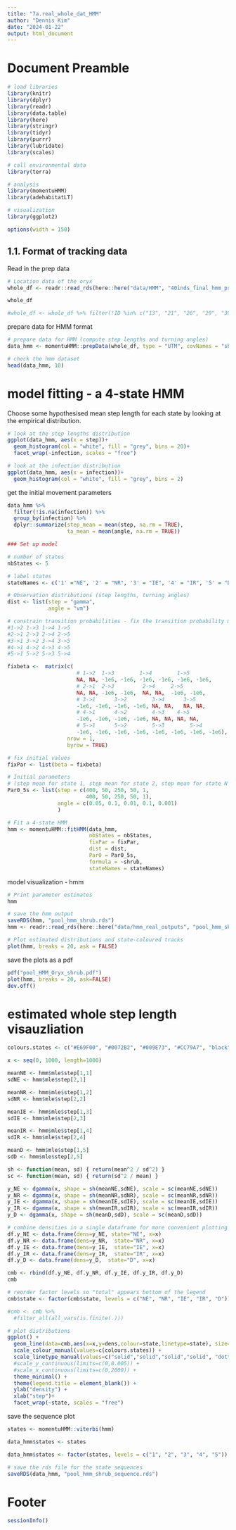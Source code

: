 ---
title: "7a.real_whole_dat_HMM"
author: "Dennis Kim"
date: "2024-01-22"
output: html_document
---

# Document Preamble 
```{r preamble, message=FALSE, warning=FALSE}
# load libraries
library(knitr)
library(dplyr)
library(readr)
library(data.table)
library(here)
library(stringr)
library(tidyr)
library(purrr)
library(lubridate)
library(scales)

# call environmental data
library(terra)

# analysis
library(momentuHMM)
library(adehabitatLT)

# visualization 
library(ggplot2)

options(width = 150)
```

## 1.1. Format of tracking data

Read in the prep data
```{r read in prep data}
# Location data of the oryx 
whole_df <- readr::read_rds(here::here("data/HMM", "40inds_final_hmm_prep_data.rds"))

whole_df

#whole_df <- whole_df %>% filter(!ID %in% c("13", "21", "26", "29", "39"))
```

prepare data for HMM format
```{r HMM formats}
# prepare data for HMM (compute step lengths and turning angles)
data_hmm <- momentuHMM::prepData(whole_df, type = "UTM", covNames = "shrub")

# check the hmm dataset
head(data_hmm, 10)
```

# model fitting - a 4-state HMM

Choose some hypothesised mean step length for each state by looking at the empirical distribution. 
```{r paramter values}
# look at the step lengths distribution
ggplot(data_hmm, aes(x = step))+
  geom_histogram(col = "white", fill = "grey", bins = 20)+
  facet_wrap(~infection, scales = "free")

# look at the infection distribution
ggplot(data_hmm, aes(x = infection))+
  geom_histogram(col = "white", fill = "grey", bins = 2)
```

get the initial movement parameters 
```{r movement params}
data_hmm %>% 
  filter(!is.na(infection)) %>% 
  group_by(infection) %>% 
  dplyr::summarize(step_mean = mean(step, na.rm = TRUE),
                   ta_mean = mean(angle, na.rm = TRUE))
```

```{r 4 dependent parameter values}
### Set up model

# number of states 
nbStates <- 5

# label states
stateNames <- c('1' ="NE", '2' = "NR", '3' = "IE", '4' = "IR", '5' = "D")

# Observation distributions (step lengths, turning angles)
dist <- list(step = "gamma", 
             angle = "vm")

# constrain transition probabilities - fix the transition probability matrix to prevent some of the transitions - we set to NA the columns of unconstrained transition probabilities, and we again fix the intercept of the other columns to a large negative number (here -1e6) to set the corresponding transition probabilities to be virtually zero (i.e., impossible transition).
#1->2 1->3 1->4 1->5
#2->1 2->3 2->4 2->5
#3->1 3->2 3->4 3->5
#4->1 4->2 4->3 4->5
#5->1 5->2 5->3 5->4

fixbeta <-  matrix(c(
                      # 1->2  1->3        1->4        1->5
                      NA, NA, -1e6, -1e6, -1e6, -1e6, -1e6, -1e6,
                      # 2->1  2->3         2->4     2->5
                      NA, NA, -1e6, -1e6,  NA, NA,  -1e6, -1e6,
                      # 3->1      3->2        3->4      3->5
                      -1e6, -1e6, -1e6, -1e6, NA, NA,   NA, NA,
                      # 4->1      4->2        4->3    4->5  
                      -1e6, -1e6, -1e6, -1e6, NA, NA, NA, NA,
                      # 5->1      5->2        5->3        5->4
                      -1e6, -1e6, -1e6, -1e6, -1e6, -1e6, -1e6, -1e6), 
                   nrow = 1, 
                   byrow = TRUE)

# fix initial values 
fixPar <- list(beta = fixbeta)

# Initial parameters
# (step mean for state 1, step mean for state 2, step mean for state N so on... same for step SD s1, step SD s2) and (angle concentration s1, angle concentration s2)
Par0_5s <- list(step = c(400, 50, 250, 50, 1,
                         400, 50, 250, 50, 1), 
                angle = c(0.05, 0.1, 0.01, 0.1, 0.001)
                )

# Fit a 4-state HMM
hmm <- momentuHMM::fitHMM(data_hmm, 
                          nbStates = nbStates, 
                          fixPar = fixPar,
                          dist = dist, 
                          Par0 = Par0_5s,
                          formula = ~shrub,
                          stateNames = stateNames)
```

model visualization - hmm
```{r hmm model output}
# Print parameter estimates
hmm

# save the hmm output 
saveRDS(hmm, "pool_hmm_shrub.rds")
hmm <- readr::read_rds(here::here("data/hmm_real_outputs", "pool_hmm_shrub.rds"))
```

```{r hmm visualization}
# Plot estimated distributions and state-coloured tracks
plot(hmm, breaks = 20, ask = FALSE)
```

save the plots as a pdf
```{r example, echo=FALSE, results='hide'}
pdf("pool_HMM_Oryx_shrub.pdf")
plot(hmm, breaks = 20, ask=FALSE)
dev.off()
```

# estimated whole step length visauzliation 

```{r estimated sl}
colours.states <- c("#E69F00", "#0072B2", "#009E73", "#CC79A7", "black")

x <- seq(0, 1000, length=1000)

meanNE <- hmm$mle$step[1,1]
sdNE <- hmm$mle$step[2,1] 

meanNR <- hmm$mle$step[1,2]
sdNR <- hmm$mle$step[2,2]  

meanIE <- hmm$mle$step[1,3]
sdIE <- hmm$mle$step[2,3]  

meanIR <- hmm$mle$step[1,4] 
sdIR <- hmm$mle$step[2,4]

meanD <- hmm$mle$step[1,5]
sdD <- hmm$mle$step[2,5]

sh <- function(mean, sd) { return(mean^2 / sd^2) }
sc <- function(mean, sd) { return(sd^2 / mean) }

y_NE <- dgamma(x, shape = sh(meanNE,sdNE), scale = sc(meanNE,sdNE))
y_NR <- dgamma(x, shape = sh(meanNR,sdNR), scale = sc(meanNR,sdNR))
y_IE <- dgamma(x, shape = sh(meanIE,sdIE), scale = sc(meanIE,sdIE))
y_IR <- dgamma(x, shape = sh(meanIR,sdIR), scale = sc(meanIR,sdIR))
y_D <- dgamma(x, shape = sh(meanD,sdD), scale = sc(meanD,sdD))

# combine densities in a single dataframe for more convenient plotting
df.y_NE <- data.frame(dens=y_NE, state="NE", x=x)
df.y_NR <- data.frame(dens=y_NR,  state="NR", x=x)
df.y_IE <- data.frame(dens=y_IE,  state="IE", x=x)
df.y_IR <- data.frame(dens=y_IR,  state="IR", x=x)
df.y_D <- data.frame(dens=y_D,  state="D", x=x)

cmb <- rbind(df.y_NE, df.y_NR, df.y_IE, df.y_IR, df.y_D)
cmb

# reorder factor levels so "total" appears bottom of the legend
cmb$state <- factor(cmb$state, levels = c("NE", "NR", "IE", "IR", "D"))

#cmb <- cmb %>%
  #filter_all(all_vars(is.finite(.)))

# plot distributions
ggplot() +
  geom_line(data=cmb,aes(x=x,y=dens,colour=state,linetype=state), size=1) +
  scale_colour_manual(values=c(colours.states)) +
  scale_linetype_manual(values=c("solid","solid","solid","solid", "dotted")) +
  #scale_y_continuous(limits=c(0,0.005)) +
  #scale_x_continuous(limits=c(0,2000)) +
  theme_minimal() +
  theme(legend.title = element_blank()) +
  ylab("density") +
  xlab("step")+
  facet_wrap(~state, scales = "free")
```

save the sequence plot
```{r state spatial visualization}
states <- momentuHMM::viterbi(hmm)

data_hmm$states <- states

data_hmm$states <- factor(states, levels = c("1", "2", "3", "4", "5"))

# save the rds file for the state sequences 
saveRDS(data_hmm, "pool_hmm_shrub_sequence.rds")
```

# Footer
```{r footer}
sessionInfo()
```
